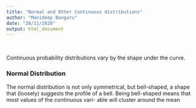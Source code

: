 ```yaml
---
title: "Normal and Other Continuous distributions"
author: "Manideep Bangaru"
date: "28/11/2020"
output: html_document
---
```

\

Continuous probability distributions vary by the shape under the curve.

### Normal Distribution
The normal distribution is not only symmetrical, but bell-shaped, a shape that (loosely) suggests the profile of a bell. Being bell-shaped means that most values of the continuous vari- able will cluster around the mean